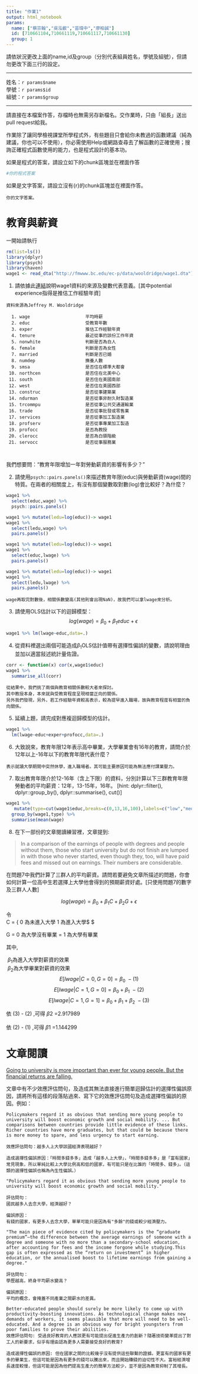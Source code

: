 ```yaml
---
title: "作業1"
output: html_notebook
params:
  name: ["蔡宗翰","吳泓叡","苗瑋中","廖柏誠"]
  id: [710661104,710661119,710661117,710661130]
  group: 1
---
```

請依狀況更改上面的name,id及group（分別代表組員姓名，學號及組號），但請勿更改下面三行的設定。  

***
姓名：`r params$name`  
學號：`r params$id`  
組號：`r params$group`  

***

請直接在本檔案作答，存檔時也無需另存新檔名。交作業時，只由「組長」送出pull request給我。

作業除了讓同學檢視課堂所學程式外，有些題目只會給你未教過的函數建議（純為建議，你也可以不使用），你必需使用Help或網路查尋去了解函數的正確使用；搜詢正確程式函數使用的能力，也是程式設計的基本功。

如果是程式的答案，請設立如下的chunk區塊並在裡面作答
```r
#你的程式答案
```

如果是文字答案，請設立沒有{r}的chunk區塊並在裡面作答。
```
你的文字答案。
```

# 教育與薪資 

一開始請執行
```r
rm(list=ls())
library(dplyr)
library(psych)
library(haven)
wage1 <- read_dta("http://fmwww.bc.edu/ec-p/data/wooldridge/wage1.dta")
```

1. 請依據此[連結](http://fmwww.bc.edu/ec-p/data/wooldridge/wage1.des)說明wage1資料的來源及變數代表意義。[其中potential experience指得是推估工作經驗年資]

```
資料來源為Jeffrey M. Wooldridge

  1. wage                     平均時薪
  2. educ                     受教育年數
  3. exper                    推估工作經驗年資
  4. tenure                   最近從事的該份工作年資
  5. nonwhite                 判斷是否為白人
  6. female                   判斷是否為女性
  7. married                  判斷是否已婚
  8. numdep                   撫養人數
  9. smsa                     是否住在標準大都會
 10. northcen                 是否住在北美中心
 11. south                    是否住在美國南部
 12. west                     是否住在美國西部
 13. construc                 是否從事建築業
 14. ndurman                  是否從事非耐久財製造業
 15. trcommpu                 是否從事公共交通運輸業
 16. trade                    是否從事批發或零售業
 17. services                 是否從事加工製造業
 18. profserv                 是否從事專業加工製造
 19. profocc                  是否為教授
 20. clerocc                  是否為白領階級
 21. servocc                  是否從事服務業



```




我們想要問："教育年限增加一年對勞動薪資的影響有多少？"

2. 請使用`psych::pairs.panels()`來描述教育年限(educ)與勞動薪資(wage)間的特質。在兩者的相關度上，有沒有那個變數取對數(log)會比較好？為什麼？

```r
wage1 %>% 
  select(educ,wage) %>%
  psych::pairs.panels()
```
```r
wage1 %>% mutate(ledu=log(educ))-> wage1
wage1 %>% 
  select(ledu,wage) %>%
  pairs.panels()          
```

```r
wage1 %>% mutate(ledu=log(educ))-> wage1
wage1 %>% 
  select(educ,lwage) %>%
  pairs.panels()          
```
```r
wage1 %>% mutate(ledu=log(educ))-> wage1
wage1 %>% 
  select(ledu,lwage) %>%
  pairs.panels()   
```


```
wage再取完對數後，相關係數變高(其他則會出現NaN)，故我們可以拿lwage來分析。

```


3. 請使用OLS估計以下的迴歸模型：
$$log(wage)=\beta_0+\beta_1 educ+\epsilon$$

```r

wage1 %>% lm(lwage~educ,data=.)

```


4. 從資料裡選出兩個可能造成$\beta_1$OLS估計值帶有選擇性偏誤的變數，請說明理由並加以適當敍述統計量佐證。

```r
corr <- function(x) cor(x,wage1$educ)
wage1 %>%  
  summarise_all(corr)
```

```
從結果中，我們挑了兩個與教育相關係數較大者來探討。
其中教授本身，本來就與受教育程度呈現相當正向的關係。
另外我們發現，另外，若工作經驗年資較高表示，較為提早進入職場，故與教育程度有相當的負向關係。

```

5. 延續上題，請完成對應複迴歸模型的估計。

```r
wage1 %>%
  lm(lwage~educ+exper+profocc,data=.)
```


6. 大致說來，教育年限12年表示高中畢業，大學畢業會有16年的教育，請問介於12年以上-16年以下的教育年限代表什麼？

```
表示就讀大學期間中突然休學，進入職場者。其可能主要原因可能為無法應付課業壓力。
```


7. 取出教育年限介於12-16年（含上下限）的資料，分別計算以下三群教育年限勞動者的平均薪資：12年，13-15年，16年。
[hint: dplyr::filter(), dplyr::group_by(), dplyr::summarise(), cut()]

```r
wage1 %>%
   mutate(type=cut(wage1$educ,breaks=c(0,13,16,100),labels=c("low","med","high"),right = FALSE))->wage1
  group_by(wage1,type) %>%
  summarise(mean(wage)
```






8. 在下一部份的文章閱讀練習裡，文章提到: 

> In a comparison of the earnings of people with degrees and people without them, those who start university but do not finish are lumped in with those who never started, even though they, too, will have paid fees and missed out on earnings. Their numbers are considerable. 

在問題7中我們計算了三群人的平均薪資。請問若要避免文章所描述的問題，你會如何計算一位高中生若選擇上大學他會得到的預期薪資好處。[只使用問題7的數字及三群人人數]

$$log(wage)=\beta_0+\beta_1 C+\beta_2 G+\epsilon$$

令<br /> 
C =  $\lbrace$ 0 為未進入大學 
     1 為進入大學$ \rbrace$
     
   G = 0 為大學沒有畢業
     = 1 為大學有畢業 

其中,<br />

\ $\beta_1$為進入大學對薪資的效果 <br /> 
    \ $\beta_2$為大學畢業對薪資的效果
<br /> 
$$E[lwage|C=0,G=0]=\beta_0 \ -(1) $$
$$E[lwage|C=1,G=0]=\beta_0+\beta_1\ -(2) $$
$$E[lwage|C=1,G=1]=\beta_0+\beta_1+\beta_2\ -(3) $$

依 (3) - (2) ,可得\ $\beta2$\ =2.917989 <br />  
依 (2) - (1) ,可得\ $\beta1$\ =1.144299
<br /> 

# 文章閱讀
[Going to university is more important than ever for young people.
But the financial returns are falling.](https://www.economist.com/news/international/21736151-financial-returns-are-falling-going-university-more-important-ever)

文章中有不少效應評估問句，及造成其無法直接進行簡單迴歸估計的選擇性偏誤原因，請將所有這樣的段落貼過來、寫下它的效應評估問句及造成選擇性偏誤的原因。例如：

```
Policymakers regard it as obvious that sending more young people to university will boost economic growth and social mobility. ... But comparisons between countries provide little evidence of these links. Richer countries have more graduates, but that could be because there is more money to spare, and less urgency to start earning.

效應評估問句：越多人上大學該國經濟表現越好？

造成選擇性偏誤原因：「時間多錢多多」造成「越多人上大學」，「時間多錢多多」是「富有國家」常見現象，所以單純比較上大學比例高和低的國家，有可能只是在比誰的「時間多、錢多」。（這類的選擇性偏誤也稱為內生性偏誤。）

```

```
"Policymakers regard it as obvious that sending more young people to university will boost economic growth and social mobility."

評估問句：
國民越多人去念大學，經濟越好？

偏誤原因：
有錢的國家，有更多人去念大學，單單可能只是因為有"多餘"的錢或較少經濟壓力。
```



```
"The main piece of evidence cited by policymakers is the “graduate premium”—the difference between the average earnings of someone with a degree and someone with no more than a secondary-school education, after accounting for fees and the income forgone while studying.This gap is often expressed as the “return on investment” in higher education, or the annualised boost to lifetime earnings from gaining a degree."

評估問句：
學歷越高，終身平均薪水變高？

偏誤原因：
平均的概念，會掩蓋不同產業之間薪水的差異。
```


```
Better-educated people should surely be more likely to come up with productivity-boosting innovations. As technological change makes new demands of workers, it seems plausible that more will need to be well-educated. And a degree is an obvious way for bright youngsters from poor families to prove their abilities.
效應評估問句: 受過良好教育的人應該更有可能提出促進生產力的創新？隨著技術變革提出了對工人的新要求，似乎有理由認為更多人需要接受良好的教育?

造成選擇性偏誤的原因: 但在國家之間的比較幾乎沒有提供這些聯繫的證據。更富有的國家有更多的畢業生，但這可能是因為有更多的錢可以騰出來，而且開始賺錢的迫切性不大。富裕經濟增長速度較慢，但這可能是因為他們提高生產力的簡單方法較少，並不是因為教育抑制了其增長。


```

